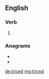 ==English==

===Verb===
{{head|en|verb form}}

# {{en-past of|trice}}

===Anagrams===
* {{l|en|credit}}
* {{l|en|direct}}

[[de:triced]]
[[mg:triced]]